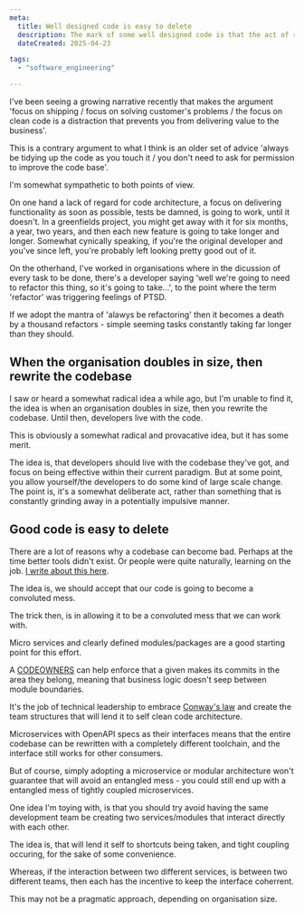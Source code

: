 ```yaml
---
meta:
  title: Well designed code is easy to delete
  description: The mark of some well designed code is that the act of replacing it is some what straight forward.
  dateCreated: 2025-04-23

tags: 
  - "software_engineering"

---
```


I've been seeing a growing narrative recently that makes the argument 'focus on shipping / focus on solving customer's problems / the focus on clean code is a distraction that prevents you from delivering value to the business'. 

This is a contrary argument to what I think is an older set of advice 'always be tidying up the code as you touch it / you don't need to ask for permission to improve the code base'. 

I'm somewhat sympathetic to both points of view. 

On one hand a lack of regard for code architecture, a focus on delivering functionality as soon as possible, tests be damned, is going to work, until it doesn't. In a greenfields project, you might get away with it for six months, a year, two years, and then each new feature is going to take longer and longer. Somewhat cynically speaking, if you're the original developer and you've since left, you're probably left looking pretty good out of it. 

On the otherhand, I've worked in organisations where in the dicussion of every task to be done, there's a developer saying 'well we're going to need to refactor this thing, so it's going to take...', to the point where the term 'refactor' was triggering feelings of PTSD. 

If we adopt the mantra of 'alawys be refactoring' then it becomes a death by a thousand refactors - simple seeming tasks constantly taking far longer than they should. 

## When the organisation doubles in size, then rewrite the codebase

I saw or heard a somewhat radical idea a while ago, but I'm unable to find it, the idea is when an organisation doubles in size, then you rewrite the codebase. Until then, developers live with the code. 

This is obviously a somewhat radical and provacative idea, but it has some merit. 

The idea is, that developers should live with the codebase they've got, and focus on being effective within their current paradigm. But at some point, you allow yourself/the developers to do some kind of large scale change. The point is, it's a somewhat deliberate act, rather than something that is constantly grinding away in a potentially impulsive manner. 

## Good code is easy to delete 

There are a lot of reasons why a codebase can become bad. Perhaps at the time better tools didn't exist. Or people were quite naturally, learning on the job. [I write about this here](./the_natural_state_of_software_is_chaos). 

The idea is, we should accept that our code is going to become a convoluted mess. 

The trick then, is in allowing it to be a convoluted mess that we can work with. 

Micro services and clearly defined modules/packages are a good starting point for this effort. 

A [CODEOWNERS](https://docs.github.com/en/repositories/managing-your-repositorys-settings-and-features/customizing-your-repository/about-code-owners) can help enforce that a given makes its commits in the area they belong, meaning that business logic doesn't seep between module boundaries. 

It's the job of technical leadership to embrace [Conway's law](https://en.wikipedia.org/wiki/Conway%27s_law) and create the team structures that will lend it to self clean code architecture. 

Microservices with OpenAPI specs as their interfaces means that the entire codebase can be rewritten with a completely different toolchain, and the interface still works for other consumers. 

But of course, simply adopting a microservice or modular architecture won't guarantee that will avoid an entangled mess - you could still end up with a entangled mess of tightly coupled microservices. 

One idea I'm toying with, is that you should try avoid having the same development team be creating two services/modules that interact directly with each other. 

The idea is, that will lend it self to shortcuts being taken, and tight coupling occuring, for the sake of some convenience. 

Whereas, if the interaction between two different services, is between two different teams, then each has the incentive to keep the interface coherrent. 

This may not be a pragmatic approach, depending on organisation size.








